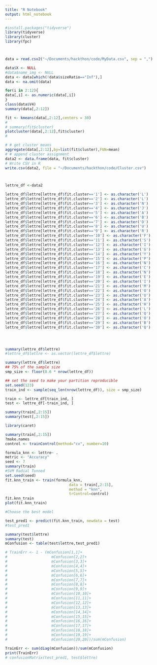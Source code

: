 ```yaml
---
title: "R Notebook"
output: html_notebook
---
```


```r
#install.packages("tidyverse")
library(tidyverse)
library(cluster)
library(fpc)



data = read.csv2("~/Documents/hackthon/code/MyData.csv", sep = ",")

data$X <- NULL
#data$name_img <- NULL
data <- data[which(!data$sizeRatio=="Inf"),]
data <- na.omit(data)

for(i in 2:12){
data[,i] <- as.numeric(data[,i])
}
class(data$V4)
summary(data[,2:12])

fit <- kmeans(data[,2:12],centers = 30)
#
# summary(fit$cluster)
plotcluster(data[,2:12],fit$cluster)
#

# # get cluster means
aggregate(data[,2:12],by=list(fit$cluster),FUN=mean)
# # append cluster assignment
data2 <- data.frame(data, fit$cluster)
# Write CSV in R
write.csv(data2, file = "~/Documents/hackthon/code/Cluster.csv")




```
```r


lettre_df <-data2

lettre_df$lettre[lettre_df$fit.cluster=='1'] <- as.character('L')
lettre_df$lettre[lettre_df$fit.cluster=='2'] <- as.character('L')
lettre_df$lettre[lettre_df$fit.cluster=='3'] <- as.character('N')
lettre_df$lettre[lettre_df$fit.cluster=='4'] <- as.character('J')
lettre_df$lettre[lettre_df$fit.cluster=='5'] <- as.character('A')
lettre_df$lettre[lettre_df$fit.cluster=='6'] <- as.character('B')
lettre_df$lettre[lettre_df$fit.cluster=='7'] <- as.character('D')
lettre_df$lettre[lettre_df$fit.cluster=='8'] <- as.character('U')
lettre_df$lettre[lettre_df$fit.cluster=='9'] <- as.character('R')
lettre_df$lettre[lettre_df$fit.cluster=='10'] <- as.character('F')
lettre_df$lettre[lettre_df$fit.cluster=='11'] <- as.character('S')
lettre_df$lettre[lettre_df$fit.cluster=='12'] <- as.character('I')
lettre_df$lettre[lettre_df$fit.cluster=='13'] <- as.character('G')
lettre_df$lettre[lettre_df$fit.cluster=='14'] <- as.character('Y')
lettre_df$lettre[lettre_df$fit.cluster=='15'] <- as.character('P')
lettre_df$lettre[lettre_df$fit.cluster=='16'] <- as.character('N')
lettre_df$lettre[lettre_df$fit.cluster=='17'] <- as.character('C')
lettre_df$lettre[lettre_df$fit.cluster=='18'] <- as.character('N')
lettre_df$lettre[lettre_df$fit.cluster=='19'] <- as.character('E')
lettre_df$lettre[lettre_df$fit.cluster=='20'] <- as.character('I')
lettre_df$lettre[lettre_df$fit.cluster=='21'] <- as.character('M')
lettre_df$lettre[lettre_df$fit.cluster=='22'] <- as.character('O')
lettre_df$lettre[lettre_df$fit.cluster=='23'] <- as.character('U')
lettre_df$lettre[lettre_df$fit.cluster=='24'] <- as.character('A')
lettre_df$lettre[lettre_df$fit.cluster=='25'] <- as.character('H')
lettre_df$lettre[lettre_df$fit.cluster=='26'] <- as.character('L')
lettre_df$lettre[lettre_df$fit.cluster=='27'] <- as.character('Q')
lettre_df$lettre[lettre_df$fit.cluster=='28'] <- as.character('O')
lettre_df$lettre[lettre_df$fit.cluster=='29'] <- as.character('B')
lettre_df$lettre[lettre_df$fit.cluster=='30'] <- as.character('Q')




summary(lettre_df$lettre)
#lettre_df$lettre <- as.vector(lettre_df$lettre)

summary(lettre_df$lettre)
## 75% of the sample size
smp_size <- floor(0.6 * nrow(lettre_df))

## set the seed to make your partition reproducible
set.seed(123)
train_ind <- sample(seq_len(nrow(lettre_df)), size = smp_size)

train <- lettre_df[train_ind, ]
test <- lettre_df[-train_ind, ]

summary(train[,2:15])
summary(test[,2:15])
```

```r
library(caret)

summary(train[,2:15])
?make.names
control <- trainControl(method="cv", number=10)

formula_knn <- lettre~ .
metric <- "Accuracy"
seed <- 7
summary(train)
#SVM Radial Tunned
set.seed(seed)
fit.knn_train <- train(formula_knn,
                             data = train[,2:15],
                             method = "knn",
                             trControl=control)
fit.knn_train
plot(fit.knn_train)

```

```r
#Choose the best model

test_pred1 <- predict(fit.knn_train, newdata = test)
#test_pred1
```

```r

summary(test$lettre)
summary(test)
mConfusion <- table(test$lettre,test_pred1)

# TrainErr <- 1 - (mConfusion[1,1]+
#                    mConfusion[2,2]+
#                    mConfusion[3,3]+
#                    mConfusion[4,4]+
#                    mConfusion[5,5]+
#                    mConfusion[6,6]+
#                    mConfusion[7,7]+
#                    mConfusion[8,8]+
#                    mConfusion[9,9]+
#                    mConfusion[10,10]+
#                    mConfusion[11,11]+
#                    mConfusion[12,12]+
#                    mConfusion[13,13]+
#                    mConfusion[14,14]+
#                    mConfusion[15,15]+
#                    mConfusion[16,16]+
#                    mConfusion[17,17]+
#                    mConfusion[18,18]+
#                    mConfusion[19,19]+
#                    mConfusion[20,20])/sum(mConfusion)

TrainErr <- sum(diag(mConfusion))/sum(mConfusion)
print(TrainErr)
# confusionMatrix(test_pred1, test$lettre)
```

